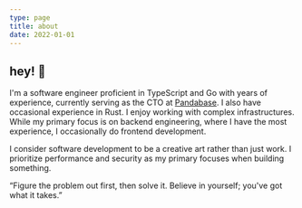 ```yaml
---
type: page
title: about
date: 2022-01-01
---
```


## hey! 👋

I'm a software engineer proficient in TypeScript and Go with years of experience, currently serving as the CTO at [Pandabase](https://pandabase.io). I also have occasional experience in Rust. I enjoy working with complex infrastructures. While my primary focus is on backend engineering, where I have the most experience, I occasionally do frontend development.

I consider software development to be a creative art rather than just work. I prioritize performance and security as my primary focuses when building something.

<div className="select-none italic rounded-md px-6">
   “Figure the problem out first, then solve it. Believe in yourself; you've got what it takes.”
</div>
